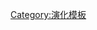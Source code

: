 {{Navbox
|name = 物种形成
|title = [[物种形成]]
|state = {{{state<includeonly>|autocollapse</includeonly>}}}
|bodyclass = hlist

|above =
* {{le|物种形成的历史|History of speciation|历史}}
* {{le|演化生物学术语表|Glossary of evolutionary biology|术语表}}

|group1 = 基本概念
|list1  =
* [[物种]]
* {{tsl|en|Chronospecies|渐变种}}
* [[年代种]]
* [[物种形成]]
* [[生殖隔离]]
* [[演化的證據]]

|group2 = 地理模式
|list2  =
* [[异域物种形成]]
** {{tsl|en|Peripatric speciation|边域物种形成}}
** [[奠基者效应]]
* {{tsl|en|Parapatric speciation|临域物种形成}}
** [[環物種]]
* {{tsl|en|Sympatric speciation|同域物种形成}}

|group3 = [[生殖隔离|隔离因子]]
|list3  =
* [[適應]]
* [[自然选择]]
* [[性選擇]]
* [[选型交配]]
* [[間斷平衡]]
* [[霍尔登氏法则]]
* [[多布然斯基-馬勒基因不相容]]

|group4 = [[雜交種|混种概念]]
|list4  =
* [[雜交種]]
** [[同源多倍体]]
** {{tsl|en|Paleopolyploidy|古多倍体}}
* [[复合种]]
* [[華萊士效應]]

|below =
* {{Icon|Category}} '''[[:Category:物种形成|分类]]'''
* {{icon|commons}} '''[[commons:Category:Speciation|共享]]'''
}}<noinclude>

[[Category:演化模板]]
</noinclude>